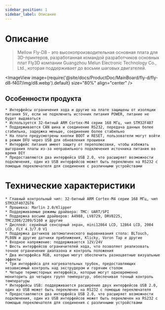 ```yaml
---
sidebar_position: 1
sidebar_label: Описание
---
```




# Описание

> Mellow Fly-D8 - это высокопроизводительная основная плата для 3D-принтеров, разработанная командой разработчиков основных плат Fly3D компании Guangzhou Melun Electronic Technology Co., Ltd., которая поддерживает до восьми шаговых двигателей.

<ImageView image={require('@site/docs/ProductDoc/MainBoard/fly-d/fly-d8-f407/img/d8.webp').default} size="80%" align="center" />

## Особенности продукта

    * Интерфейсы ограничения хода и другие на плате защищены от изоляции питания 5V, если не подключить источник питания POWER, питание не будет выдаваться
    * Используется 32-битный ARM Cortex-M4 серии 168 МГц, чип STM32F407
    * Поддерживается CAN шина и соединение RS232, передача данных более стабильна, задержка меньше, соединение более стабильно
    * На плате предусмотрены кнопки BOOT и RESET, пользователи могут войти в режим DFU через USB для обновления прошивки
    * Интерфейс питания имеет защиту от переполюсовки, чтобы избежать выгорания платы из-за неправильного подключения источника питания во время DIY
    * Предоставляются два интерфейса USB 2.0, что расширяет возможности подключения, один из USB интерфейсов может быть переключен на RS232 с помощью переключателя для соединения с различными устройствами

# Технические характеристики

    * Главный контрольный чип: 32-битный ARM Cortex-M4 серии 168 МГц, чип STM32F407ZGT6
    * Прошивка: Marlin 2.0/Klipper
    * Поддерживаемые режимы драйвера: TMC: UART/SPI
    * Поддержка восьми драйверов: A4988, LV8729, DRV8225, TMC2208/2209/5160 и другие
    * Дисплей: серийный сенсорный экран, mini12864 LCD, 12864 LCD, 2004 LCD, FLY 4.3/7.0 V1
    * Поддержка датчиков автоматического выравнивания стола: BLTouch, PL08N и другие датчики приближения, Klicky, Voron Tap и другие
    * Входное напряжение: поддерживается 12V/24V
    * Шесть интерфейсов ограничителей хода, что позволяет реализовать точное ограничение диапазона и контроль положения
    * Два интерфейса RGB, которые могут обеспечить разноцветные визуальные эффекты
    * Три интерфейса для нагревательных трубок, предоставляющих независимый контроль над экструдером и горячим столом
    * Четыре термисторных интерфейса, которые могут одновременно мониторить до четырех групп температур, обеспечивая точный контроль температуры
    * Интерфейсы USB: поддерживается расширение двух интерфейсов USB 2.0, один из USB может быть переключен на RS232 с помощью переключателя
    * Предоставляются два интерфейса USB 2.0, что расширяет возможности подключения, один из USB интерфейсов может быть переключен на RS232 с помощью переключателя для соединения с различными устройствами